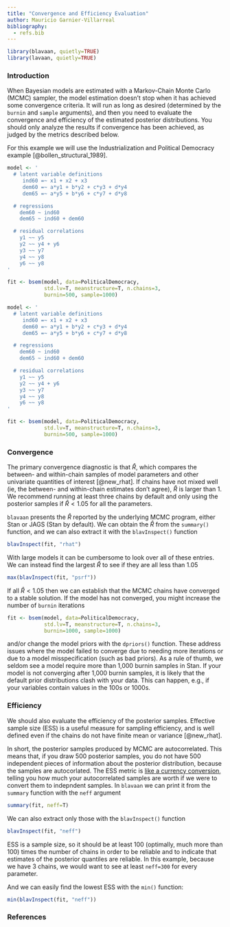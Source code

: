 ```yaml
---
title: "Convergence and Efficiency Evaluation"
author: Mauricio Garnier-Villarreal
bibliography:
  - refs.bib
---
```


```r
library(blavaan, quietly=TRUE)
library(lavaan, quietly=TRUE)
```

### Introduction 

When Bayesian models are estimated with a Markov-Chain Monte Carlo (MCMC) sampler, the model estimation doesn't stop when it has achieved some convergence criteria. It will run as long as desired (determined by the `burnin` and `sample` arguments), and then you need to evaluate the convergence and efficiency of the estimated posterior distributions. You should only analyze the results if convergence has been achieved, as judged by the metrics described below.

For this example we will use the Industrialization and Political Democracy example [@bollen_structural_1989]. 

```r
model <- '
  # latent variable definitions
     ind60 =~ x1 + x2 + x3
     dem60 =~ a*y1 + b*y2 + c*y3 + d*y4
     dem65 =~ a*y5 + b*y6 + c*y7 + d*y8

  # regressions
    dem60 ~ ind60
    dem65 ~ ind60 + dem60

  # residual correlations
    y1 ~~ y5
    y2 ~~ y4 + y6
    y3 ~~ y7
    y4 ~~ y8
    y6 ~~ y8
'

fit <- bsem(model, data=PoliticalDemocracy,
            std.lv=T, meanstructure=T, n.chains=3,
            burnin=500, sample=1000)
```

```r
model <- '
  # latent variable definitions
     ind60 =~ x1 + x2 + x3
     dem60 =~ a*y1 + b*y2 + c*y3 + d*y4
     dem65 =~ a*y5 + b*y6 + c*y7 + d*y8

  # regressions
    dem60 ~ ind60
    dem65 ~ ind60 + dem60

  # residual correlations
    y1 ~~ y5
    y2 ~~ y4 + y6
    y3 ~~ y7
    y4 ~~ y8
    y6 ~~ y8
'

fit <- bsem(model, data=PoliticalDemocracy,
            std.lv=T, meanstructure=T, n.chains=3,
            burnin=500, sample=1000)
```


### Convergence 

The primary convergence diagnostic is that $\hat{R}$, which compares the between- and within-chain samples of model parameters and other univariate quantities of interest [@new_rhat]. If chains have not mixed well (ie, the between- and within-chain estimates don't agree), $\hat{R}$ is larger than 1. We recommend running at least three chains by default and only using the posterior samples if $\hat{R} < 1.05$ for all the parameters. 

```blavaan``` presents the $\hat{R}$ reported by the underlying MCMC program, either Stan or JAGS (Stan by default). We can obtain the $\hat{R}$ from the ```summary()``` function, and we can also extract it with the ```blavInspect()``` function

```r
blavInspect(fit, "rhat")
```

With large models it can be cumbersome to look over all of these entries. We can instead find the largest $\hat{R}$ to see if they are all less than $1.05$

```r
max(blavInspect(fit, "psrf"))
```

If all $\hat{R} < 1.05$ then we can establish that the MCMC chains have converged to a stable solution. If the model has not converged, you might increase the number of ```burnin``` iterations 

```r
fit <- bsem(model, data=PoliticalDemocracy,
            std.lv=T, meanstructure=T, n.chains=3,
            burnin=1000, sample=1000)
```

and/or change the model priors with the ```dpriors()``` function. These address issues where the model failed to converge due to needing more iterations or due to a model misspecification (such as bad priors). As a rule of thumb, we seldom see a model require more than 1,000 burnin samples in Stan. If your model is not converging after 1,000 burnin samples, it is likely that the default prior distributions clash with your data. This can happen, e.g., if your variables contain values in the 100s or 1000s.

### Efficiency

We should also evaluate the efficiency of the posterior samples. Effective sample size (ESS) is a useful measure for sampling efficiency, and is well defined even if the chains do not have finite mean or variance [@new_rhat].

In short, the posterior samples produced by MCMC are autocorrelated. This means that, if you draw 500 posterior samples, you do not have 500 independent pieces of information about the posterior distribution, because the samples are autocorlated. The ESS metric is <a href="https://www.johndcook.com/blog/2017/06/27/effective-sample-size-for-mcmc/">like a currency conversion,</a> telling you how much your autocorrelated samples are worth if we were to convert them to indepndent samples. In ```blavaan``` we can print it from the ```summary``` function with the ```neff``` argument

```r
summary(fit, neff=T)
```

We can also extract only those with the ```blavInspect()``` function

```r
blavInspect(fit, "neff")
```

ESS is a sample size, so it should be at least 100 (optimally, much more than 100) times the number of chains in order to be reliable and to indicate that estimates of the posterior quantiles are reliable. In this example, because we have 3 chains, we would want to see at least ```neff=300``` for every parameter. 

And we can easily find the lowest ESS with the ```min()``` function:

```r
min(blavInspect(fit, "neff"))
```


### References

